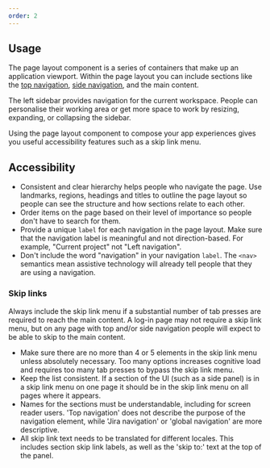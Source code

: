 ```yaml
---
order: 2
---
```


## Usage

The page layout component is a series of containers that make up an application viewport. Within the
page layout you can include sections like the
[top navigation](/components/atlassian-navigation/examples),
[side navigation](/components/side-navigation/examples), and the main content.

The left sidebar provides navigation for the current workspace. People can personalise their working
area or get more space to work by resizing, expanding, or collapsing the sidebar.

Using the page layout component to compose your app experiences gives you useful accessibility
features such as a skip link menu.

## Accessibility

- Consistent and clear hierarchy helps people who navigate the page. Use landmarks, regions,
  headings and titles to outline the page layout so people can see the structure and how sections
  relate to each other.
- Order items on the page based on their level of importance so people don't have to search for
  them.
- Provide a unique `label` for each navigation in the page layout. Make sure that the navigation
  label is meaningful and not direction-based. For example, "Current project" not "Left navigation".
- Don't include the word "navigation" in your navigation `label`. The `<nav>` semantics mean
  assistive technology will already tell people that they are using a navigation.

### Skip links

Always include the skip link menu if a substantial number of tab presses are required to reach the
main content. A log-in page may not require a skip link menu, but on any page with top and/or side
navigation people will expect to be able to skip to the main content.

- Make sure there are no more than 4 or 5 elements in the skip link menu unless absolutely
  necessary. Too many options increases cognitive load and requires too many tab presses to bypass
  the skip link menu.
- Keep the list consistent. If a section of the UI (such as a side panel) is in a skip link menu on
  one page it should be in the skip link menu on all pages where it appears.
- Names for the sections must be understandable, including for screen reader users. 'Top navigation'
  does not describe the purpose of the navigation element, while 'Jira navigation' or 'global
  navigation' are more descriptive.
- All skip link text needs to be translated for different locales. This includes section skip link
  labels, as well as the 'skip to:' text at the top of the panel.
